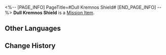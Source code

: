 <%-- [PAGE_INFO]
PageTitle=#Dull Kremnos Shield#
[END_PAGE_INFO] --%>
{{Item Infobox
|id          = 140535
|image       = Item Dull Kremnos Shield.png{{subst:void|<!--$UPLOAD:<<SpriteOutput/ItemFigures/140535.png>-<Item Dull Kremnos Shield.png>-<Item Icons>>-->}}
|type        = Mission Item
|invCategory = Missions
|rarity      = 3
|effect      = 
|description = The Kremnos Shield, a type of weapon unique to Castrum Kremnos. It just has a slightly dull coloration, giving it an aged appearance.
}}
'''Dull Kremnos Shield''' is a [[Mission Item]].

==Other Languages==
{{Other Languages
|en   = Dull Kremnos Shield
|zhs  = 色泽黯淡的悬锋盾牌
|zht  = 色澤黯淡的懸鋒盾牌
|ja   = 褪せたクレムノスの盾
|ko   = 색이 어두운 크렘노스 방패
|es   = Escudo de Kremnos deslucido
|fr   = Bouclier acrokopien terni
|ru   = Потемневший щит Кремноса
|th   = โล่ Kremnos สีหม่น
|vi   = Tấm Khiên Kremnos Màu Sắc U Tối
|de   = Verblichener Schild von Kremnos
|id   = Kremnos Shield yang Kusam
|pt   = Escudo de Kremnos Desgastado
}}

==Change History==
{{Change History|3.0}}
